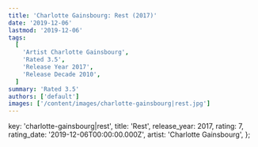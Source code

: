 ```yaml
---
title: 'Charlotte Gainsbourg: Rest (2017)'
date: '2019-12-06'
lastmod: '2019-12-06'
tags:
  [
    'Artist Charlotte Gainsbourg',
    'Rated 3.5',
    'Release Year 2017',
    'Release Decade 2010',
  ]
summary: 'Rated 3.5'
authors: ['default']
images: ['/content/images/charlotte-gainsbourg|rest.jpg']
---
```


  key: 'charlotte-gainsbourg|rest',
  title: 'Rest',
  release_year: 2017,
  rating: 7,
  rating_date: '2019-12-06T00:00:00.000Z',
  artist: 'Charlotte Gainsbourg',
};

<MusicRating data={data} />
